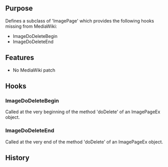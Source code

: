 {{Extension
|name        = ImagePageEx
|status      = beta
|type        = hook
|author      = [[user:jldupont|Jean-Lou Dupont]]
|image       =
|version     = 1.0.0
|update      =
|mediawiki   = 1.10, 1.11
|download    = [http://mediawiki.googlecode.com/svn/trunk/extensions/ImagePageEx/ SVN]
|readme      =
|changelog   = See SVN ($Id: ImagePageEx.doc.wikitext 739 2007-09-10 19:19:43Z jeanlou.dupont $)
|description = 
|parameters  =
|rights      =
|example     =
|hook1       = ArticleFromTitle
}}
== Purpose==
Defines a subclass of 'ImagePage' which provides the following hooks missing from MediaWiki:
* ImageDoDeleteBegin
* ImageDoDeleteEnd

== Features ==
* No MediaWiki patch

== Hooks ==
=== ImageDoDeleteBegin ===
Called at the very beginning of the method 'doDelete' of an ImagePageEx object.

=== ImageDoDeleteEnd ===
Called at the very end of the method 'doDelete' of an ImagePageEx object.

{{Pear|ImagePageEx}}

== History ==

